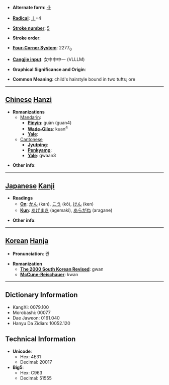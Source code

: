 * '''Alternate form''': [[卝]]

* '''[[Wiktionary:Chinese radical index| Radical]]''': [[Wiktionary:Chinese radical index 丨|丨]]+4

* '''[[Wiktionary:Chinese total strokes index|Stroke number]]''': [[Wiktionary:Chinese total strokes index 5|5]]

* '''Stroke order''': 

* '''[[Wiktionary:Chinese four corner index|Four-Corner System]]''': 2277<sub>0</sub>

* '''[[Wiktionary:Chinese Cangjie index|Cangjie input]]''': 女中中中一 (VLLLM)

* '''Graphical Significance and Origin''': 

* '''Common Meaning''': child's hairstyle bound in two tufts; ore

----

== [[Chinese]] [[Hanzi]] ==

* '''Romanizations'''
** [[Mandarin]]:
*** '''[[Pinyin]]''': guàn (guan4)
*** '''[[Wade-Giles]]''': kuan<sup>4</sup>
*** '''[[Yale]]''': 
**[[Cantonese]]
***'''[[Jyutping]]''':
***'''[[Penkyamp]]''': 
***'''[[Yale]]''': gwaan3

* '''Other info''': 

----

== [[Japanese]] [[Kanji]] ==

* '''Readings'''
** '''[[On]]''': [[かん]] (kan), [[こう]] (kō), [[けん]] (ken)
** '''[[Kun]]''': [[あげまき]] (agemaki), [[あらがね]] (aragane)

* '''Other info''':  

----

== [[Korean]] [[Hanja]] ==

* '''Pronunciation''': 관

* '''Romanization'''
** '''[[The 2000 South Korean Revised Romanization|The 2000 South Korean Revised]]''': gwan
** '''[[McCune-Reischauer]]''': kwan

----

== Dictionary Information ==

* KangXi: 0079.100
* Morobashi: 00077
* Dae Jaweon: 0161.040
* Hanyu Da Zidian: 10052.120

== Technical Information ==

* '''Unicode''':
** Hex: 4E31
** Decimal: 20017
* '''Big5''':
** Hex: C963
** Decimal: 51555